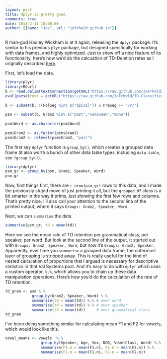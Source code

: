 ```yaml
---
layout: post
title: dplyr is pretty good.
comments: true
date: 2014-2-11 10:00:00 
author: [{name: "Joe", url: "jofrhwld.github.io"}]
---
```


R man-god Hadley Wickham is at it again, releasing the ```dplyr``` package.
It's similar to his previous ```plyr``` package, but designed specifically for working with data frames, and highly optimized.
Just to show off a nice feature of its functionality, here's how we'd do the calcuation of TD-Deletion rates as I orignally described [here](http://val-systems.blogspot.co.uk/2012/05/on-calculating-exponents.html).

First, let's load the data.

```r
library(plyr)
library(RCurl)
b <- read.delim(textConnection(getURL("https://raw.github.com/JoFrhwld/TD-Classifier/master/Data/new_buckeye.txt")))
eval(parse(text = getURL("https://raw.github.com/JoFrhwld/TD-Classifier/master/R/buckCoder.R")))
 
b <- subset(b, !(FolSeg %in% c("apical")) & PreSeg != "/r/")
 
psm <- subset(b, Gram2 %in% c("past","semiweak","mono"))
 
psm$Word <- as.character(psm$Word)
 
psm$Gram2 <- as.factor(psm$Gram2)
psm$Gram2 <- relevel(psm$Gram2, "past")
```


The first key ```dplyr``` function is ```group_by()```, which creates a grouped data frame (it also worth a bunch of other data table types, including ```data.table```, see ```?group_by()```).
```r
library(dplyr)
psm_gr <- group_by(psm, Gram2, Speaker, Word)
psm_gr
```

Now, first things first, there are ```r nrow(psm_gr)``` rows to this data, and I made the previously stupid move of just printing it all, but the ```grouped_df``` class is a bit smarter in the way it prints, just showing the first few rows and columns. That's pretty nice.
I'll also call your attention to the second line of the printed output, where it says ```Groups: Gram2, Speaker, Word```.

Next, we can ```summarise``` the data.

```r
summarise(psm_gr, td = mean(td))
```

Here we see the mean rate of TD retention per grammatical class, per speaker, per word. 
But look at the second line of the output.
It started out with ```Groups: Gram2, Speaker, Word```, but now it's ```Groups: Gram2, Speaker```.
Apparently, ever time you ```summarise``` a grouped data frame, the outermost layer of grouping is stripped away.
This is really useful for the kind of nested calculation of proportions that I argued is necessary for descriptive statistics in that Val Systems post.
And it's easy to do with ```dplyr``` which uses a custom operator, ```%.%```, which allows you to chain up these data manipulation operations.
Here's how you'd do the calculation of the rate of TD retention.


```r
td_gram <- psm %.% 
            group_by(Gram2, Speaker, Word) %.% 
            summarise(td = mean(td)) %.% # over word
            summarise(td = mean(td)) %.% # over speaker
            summarise(td = mean(td))     # over grammatical class
td_gram
```

I've been doing something similar for calculating mean F1 and F2 for vowels, which would look like this.

```r
vowel_means <- vowels  %.%
                group_by(Speaker, Age, Sex, DOB, VowelClass, Word) %.%
                summarise(F1.n = mean(F1.n), F2.n = mean(F2.n)) %.%  
                summarise(F1.n = mean(F1.n), F2.n = mean(F2.n))
```
